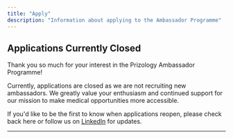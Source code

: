 ```yaml
---
title: "Apply"
description: "Information about applying to the Ambassador Programme"
---
```


## Applications Currently Closed

Thank you so much for your interest in the Prizology Ambassador Programme!

Currently, applications are closed as we are not recruiting new ambassadors. We greatly value your enthusiasm and continued support for our mission to make medical opportunities more accessible.

If you'd like to be the first to know when applications reopen, please check back here or follow us on [LinkedIn](https://www.linkedin.com/company/prizology) for updates.


---
